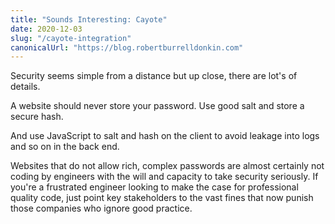 ```yaml
---
title: "Sounds Interesting: Cayote"
date: 2020-12-03
slug: "/cayote-integration"
canonicalUrl: "https://blog.robertburrelldonkin.com"
---
```


Security seems simple from a distance but up close, there are lot's of details.

A website should never store your password. Use good salt and store a secure hash.

And use JavaScript to salt and hash on the client to avoid leakage into logs and so on in the back end.

Websites that do not allow rich, complex passwords are almost certainly not coding by engineers with the will and
capacity to take security seriously. If you're a frustrated engineer looking to make the case for professional
quality code, just point key stakeholders to the vast fines that now punish those companies who ignore good practice.

